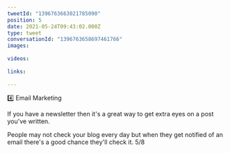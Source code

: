 ```yaml
---
tweetId: "1396763663021785090"
position: 5
date: 2021-05-24T09:43:02.000Z
type: tweet
conversationId: "1396763658697461766"
images:
  
videos:
  
links:
  
---
```

4️⃣ Email Marketing

If you have a newsletter then it's a great way to get extra eyes on a post you've written. 

People may not check your blog every day but when they get notified of an email there's a good chance they'll check it. 5/8
